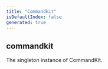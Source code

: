 ```yaml
---
title: "Commandkit"
isDefaultIndex: false
generated: true
---
```



<!-- This file was generated from the CommandKit source. Do not modify. Instead, re-run the "docgen" script -->


## commandkit

<GenerationInfo sourceFile="packages/commandkit/src/CommandKit.ts" sourceLine="478" packageName="commandkit" />

The singleton instance of CommandKit.

